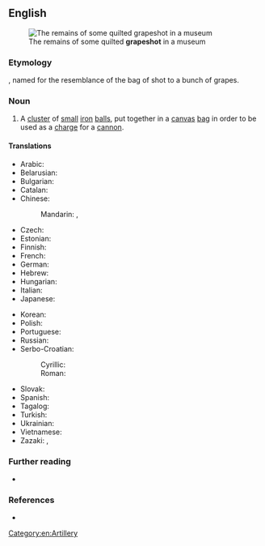 ==English==
[[File:Quilted Grape Shot - Glenbow Museum - DSC00831 (cropped).JPG|thumb|The remains of some quilted '''grapeshot''' in a museum]]

===Etymology===
{{compound|en|grape|shot}}, named for the resemblance of the bag of shot to a bunch of grapes.

===Noun===
{{en-noun|-|grapeshot|s}}

# {{lb|en|historical}} A [[cluster]] of [[small]] [[iron]] [[ball]]s, put together in a [[canvas]] [[bag]] in order to be used as a [[charge]] for a [[cannon]].

====Translations====
{{trans-top|type of shot}}
* Arabic: {{t-needed|ar}}
* Belarusian: {{t|be|карце́ч|f|sc=Cyrl}}
* Bulgarian: {{t+|bg|карте́ч|m}}
* Catalan: {{t+|ca|metralla|f}}
* Chinese:
*: Mandarin: {{t+|cmn|葡萄彈|sc=Hani}}, {{t+|cmn|葡萄弹|tr=pútáodàn|sc=Hani}}
* Czech: {{t|cs|kartáč|m}}
* Estonian: {{t|et|kartetš}}
* Finnish: {{t+|fi|kartessi}}
* French: {{t+|fr|mitraille|f}}
* German: {{t|de|Traubenkartätsche|f}}
* Hebrew: {{t+|he|קֶלַע אֶשְׁכּוֹל|m|tr=kela eshkol}}
* Hungarian: {{t+|hu|kartács}}
* Italian: {{t+|it|mitraglia|f}}
* Japanese: {{t|ja|葡萄弾|tr=ぶどうだん, budōdan|sc=Jpan}}
{{trans-mid}}
* Korean: {{t|ko|포도탄(葡萄彈)}}
* Polish: {{t+|pl|kartacz|m}}
* Portuguese: {{t+|pt|metralha|f}}
* Russian: {{t+|ru|карте́чь|f}}
* Serbo-Croatian:
*: Cyrillic: {{t|sh|картеч|m}}
*: Roman: {{t+|sh|karteč|m}}
* Slovak: {{t+|sk|kartáč|m}}
* Spanish: {{t|es|metralla|f}}
* Tagalog: {{t|tl|metralya}}
* Turkish: {{t+|tr|misket}}
* Ukrainian: {{t|uk|карте́ч|f|sc=Cyrl}}
* Vietnamese: {{t+|vi|đạn}} {{t+|vi|chùm}}
* Zazaki: {{t+|zza|tahnebi}}, {{t|zza|kerawanki}}
{{trans-bottom}}

===Further reading===
* {{pedia}}

===References===
* {{R:Webster 1913}}

[[Category:en:Artillery]]